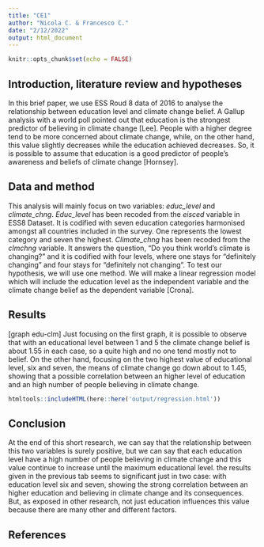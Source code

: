 ```yaml
---
title: "CE1"
author: "Nicola C. & Francesco C."
date: "2/12/2022"
output: html_document
---
```


```r
knitr::opts_chunk$set(echo = FALSE)
```

## Introduction, literature review and hypotheses
In this brief paper, we use ESS Roud 8 data of 2016 to analyse the relationship between education level and climate change belief.
A Gallup analysis with a world poll pointed out that education is the strongest predictor of believing in climate change [Lee]. People with a higher degree tend to be more concerned about climate change, while, on the other hand, this value slightly decreases while the education achieved decreases. So, it is possible to assume that education is a good predictor of people's awareness and beliefs of climate change [Hornsey].

## Data and method
This analysis will mainly focus on two variables: *educ_level* and *climate_chng*.
*Educ_level* has been recoded from the *eisced* variable in ESS8 Dataset. It is codified with seven education categories harmonised amongst all countries included in the survey. One represents the lowest category and seven the highest.
*Climate_chng* has been recoded from the *clmchng* variable. It answers the question, "Do you think world's climate is changing?" and it is codified with four levels, where one stays for "definitely changing" and four stays for "definitely not changing". 
To test our hypothesis, we will use one method. We will make a linear regression model which will include the education level as the independent variable and the climate change belief as the dependent variable [Crona].


## Results
[graph edu-clm]
Just focusing on the first graph, it is possible to observe that with an educational level between 1 and 5 the climate change belief is about 1.55 in each case, so a quite high and no one tend mostly not to belief. On the other hand, focusing on the two highest value of educational level, six and seven, the means of climate change go down about to 1.45, showing that a possible correlation between an higher level of education and an high number of people believing in climate change. 
```r
htmltools::includeHTML(here::here('output/regression.html'))
```


## Conclusion
At the end of this short research, we can say that the relationship between this two variables is surely positive, but we can say that each education level have a high number of people believing in climate change and this value continue to increase until the maximum educational level. the results given in the previous tab seems to significant just in two case: with education level six and seven, showing the strong correlation between an higher education and believing in climate change and its consequences. But, as exposed in other research, not just education influences this value because there are many other and different factors. 

## References


